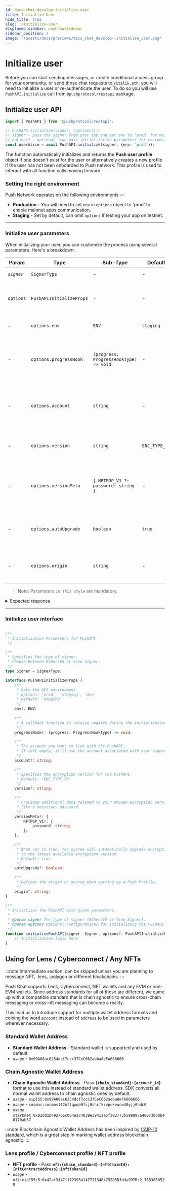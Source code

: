 ```yaml
---
id: docs-chat-develop-initialize-user
title: Initialize User
hide_title: true
slug: ./initialize-user
displayed_sidebar: pushChatSidebar
sidebar_position: 2
image: "/assets/docs/previews/docs_chat_develop--initialize_user.png"
---
```



# Initialize user
Before you can start sending messages, or create conditional access group for your community, or send those chat requests to `Vitalik.eth`. you will need to initialize a user or re-authenticate the user. To do so you will use `PushAPI.initialize` call from `@pushprotocol/restapi` package.

<head>
  <title>Initialize User | Push Chat | Push Documentation</title>
</head>


## Initialize user API

<Tabs className="codetabs" groupId="code-examples">
  <TabItem value="js" attributes={{className: "codetab js"}} default>
    

  ```typescript
  import { PushAPI } from '@pushprotocol/restapi';

  // PushAPI.initialize(signer, {options?});
  // signer - pass the signer from your app and set env to 'prod' for mainnet app
  // options? - optional, can pass initialization parameters for customization 
  const userAlice = await PushAPI.initialize(signer, {env: 'prod'}); 
  ```

  </TabItem>
</Tabs>

The function automatically initializes and returns the **Push user profile** object if one doesn't exist for the user or alternatively creates a new profile if the user has not been onboarded to Push network. This profile is used to interact with all function calls moving forward.

### Setting the right environment
Push Network operates on the following environments —
- **Production** - You will need to set `env` in `options` object to 'prod' to enable mainnet apps communication.
- **Staging** - Set by default, can omit `options` if testing your app on testnet.

---
### Initialize user parameters
When initializing your user, you can customize the process using several parameters. Here's a breakdown:

| Param          | Type                          | Sub-Type                               | Default       | Remarks                                                                                |
| -------------- | ----------------------------- | -------------------------------------- | ------------- | -------------------------------------------------------------------------------------- |
| _`signer`_     | `SignerType`                  | -                                      | -             | EthersV5 or Viem Signer                                                                |
| `options`      | `PushAPIInitializeProps`      | -                                      | -             | Optional configuration properties for initializing the PushAPI.                        |
| -              | `options.env`                 | `ENV`                                  | `staging`     | API env - 'prod' or 'staging'                                                          |
| -              | `options.progressHook`        | `(progress: ProgressHookType) => void` | -             | A callback function to receive progress updates during initialization.                 |
| -              | `options.account`             | `string`                               | -             | The [account](/docs/chat/build/initialize-user#use-lens-profile--any-nfts--chain-agnostic-wallet-address) to associate with the PushAPI. If not provided, it is derived from signer. |
| -              | `options.version`             | `string`                               | `ENC_TYPE_V3` | The [encryption version](/docs/chat/concepts/encryption-version-in-push-chat) to use for the PushAPI                                          |
| -              | `options.versionMeta`         | `{ NFTPGP_V1 ?: password: string }`    | -             | Metadata related to the encryption version, including a password if needed.            |
| -              | `options.autoUpgrade`         | `boolean`                              | `true`        | If `true`, upgrades encryption keys to latest encryption version                       |
| -              | `options.origin`              | `string`                               | -             | Specify origin or source while creating a Push Profile                                 |


> Note: Parameters _`in this style`_ are mandatory.

<details>
<summary>Expected response</summary>
200 OK
</details>

---

### Initialize user interface

```typescript

/**
 * Initialization Parameters for PushAPI
 */

/**
 * Specifies the type of signer.
 * Choose between EthersV5 or Viem Signer.
 */
type Signer = SignerType;

interface PushAPIInitializeProps {
    /**
     * Sets the API environment.
     * Options: 'prod', 'staging', 'dev'
     * Default: 'staging'
     */
    env?: ENV;
    
    /**
     * A callback function to receive updates during the initialization process.
     */
    progressHook?: (progress: ProgressHookType) => void;

    /**
     * The account you want to link with the PushAPI.
     * If left empty, it'll use the account associated with your signer.
     */
    account?: string;

    /**
     * Specifies the encryption version for the PushAPI.
     * Default: 'ENC_TYPE_V3'
     */
    version?: string;

    /**
     * Provides additional data related to your chosen encryption version,
     * like a necessary password.
     */
    versionMeta?: {
        NFTPGP_V1?: {
            password: string;
        };
    };

    /**
     * When set to true, the system will automatically upgrade encryption keys 
     * to the latest available encryption version.
     * Default: true
     */
    autoUpgrade?: boolean;

    /**
     * Defines the origin or source when setting up a Push Profile.
     */
    origin?: string;
}

/**
 * Initializes the PushAPI with given parameters.
 * 
 * @param signer The type of signer (EthersV5 or Viem Signer).
 * @param options Optional configurations for initializing the PushAPI.
 */
function initializePushAPI(signer: Signer, options?: PushAPIInitializeProps) {
    // Initialization logic here
}

```

## Using for Lens / Cyberconnect / Any NFTs

:::note
Intermediate section, can be skipped unless you are planning to message NFT, .lens, .polygon or different blockchains.
:::

Push Chat supports Lens, Cyberconnect, NFT wallets and any EVM or non-EVM wallets. Since address standards for all of these are different, we came up with a compatible standard that is chain agnostic to ensure cross-chain messaging or cross-nft messaging can become a reality. 

This lead us to introduce support for multiple wallet address formats and coining the word _`account`_  instead of `address` to be used in parameters wherever necessary. 

### Standard Wallet Address
- **Standard Wallet Address** - Standard wallet is supported and used by default
- _`usage`_ - `0x99A08ac6254dcf7ccc37CeC662aeba8eFA666666`

 
### Chain Agnostic Wallet Address
- **Chain Agnostic Wallet Address** - Pass **`{chain_standard}:{account_id}`** format to use this instead of standard wallet address. SDK converts all normal wallet address to chain agnostic ones by default.
- _`usage`_ - `eip155:0x99A08ac6254dcf7ccc37CeC662aeba8eFA666666`
- _`usage`_ - `cosmos:cosmos1t2uflqwqe0fsj0shcfkrvpukewcw40yjj6hdc0`
- _`usage`_ - `starknet:0x02dd1b492765c064eac4039e3841aa5f382773b598097a40073bd8b48170ab57`

:::note
Blockchain Agnostic Wallet Address has been inspired by [CAIP-10 standard](https://github.com/ChainAgnostic/CAIPs/blob/main/CAIPs/caip-10.md), which is a great step in marking wallet address blockchain agnostic. 
:::

### Lens profile / Cyberconnect profile / NFT profile
- **NFT profile** - Pass **`nft:{chain_standard}:{nftChainId}:{nftContractAddress}:{nftTokenId}`**
- _`usage`_ - `nft:eip155:5:0x42af3147f17239341477113484752D5D3dda997B:2:1683058528`